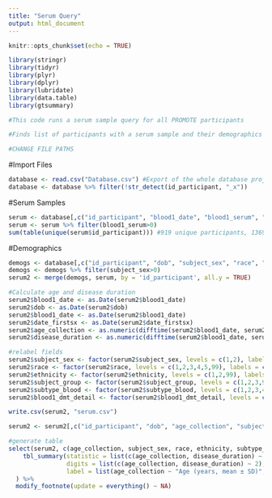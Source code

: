 ```yaml
---
title: "Serum Query"
output: html_document
---
```


```r
knitr::opts_chunk$set(echo = TRUE)
```
```r
library(stringr)
library(tidyr)
library(plyr)
library(dplyr)
library(lubridate)
library(data.table)
library(gtsummary)

#This code runs a serum sample query for all PROMOTE participants

#Finds list of participants with a serum sample and their demographics

#CHANGE FILE PATHS

```

#Import Files
```r
database <- read.csv("Database.csv") #Export of the whole database project
database <- database %>% filter(!str_detect(id_participant, "_x"))

```

#Serum Samples
```r
serum <- database[,c("id_participant", "blood1_date", "blood1_serum", "subtype_blood", "blood1_dmt_detail")]
serum <- serum %>% filter(blood1_serum>0)
sum(table(unique(serum$id_participant))) #919 unique participants, 1369 samples

```

#Demographics
```r
demogs <- database[,c("id_participant", "dob", "subject_sex", "race", "ethnicity", "subject_group", "date_firstsx", "date_msdx")]
demogs <- demogs %>% filter(subject_sex>0)
serum2 <- merge(demogs, serum, by = 'id_participant', all.y = TRUE)

#Calculate age and disease duration
serum2$blood1_date <- as.Date(serum2$blood1_date)
serum2$dob <- as.Date(serum2$dob)
serum2$blood1_date <- as.Date(serum2$blood1_date)
serum2$date_firstsx <- as.Date(serum2$date_firstsx)
serum2$age_collection <- as.numeric(difftime(serum2$blood1_date, serum2$dob, units="weeks")/52.25)
serum2$disease_duration <- as.numeric(difftime(serum2$blood1_date, serum2$date_firstsx, units="weeks")/52.25)

#relabel fields
serum2$subject_sex <- factor(serum2$subject_sex, levels = c(1,2), labels = c("Male", "Female"))
serum2$race <- factor(serum2$race, levels = c(1,2,3,4,5,99), labels = c("Black", "American Indian or Alaska Native", "Asian", "Caucasian", "Multi-racial", "Not Sure"))
serum2$ethnicity <- factor(serum2$ethnicity, levels = c(1,2,99), labels = c("Hispanic or Latino", "Non-Hispanic or Latino", "Not Sure"))
serum2$subject_group <- factor(serum2$subject_group, levels = c(1,2,3,99), labels = c("MS", "Other NID", "Controls", "Unknown"))
serum2$subtype_blood <- factor(serum2$subtype_blood, levels = c(1,2,3,4,5,6,99), labels = c("CIS", "RIS", "RRMS", "SPMS", "PPMS", "NMO", "Does not have MS"))
serum2$blood1_dmt_detail <- factor(serum2$blood1_dmt_detail, levels = c(1,2,3,4,5,6,7,8,9,10,11,12,13,14,15,16,17,18,19,20,21,22,23,24,25,26,99), labels = c("Aubagio", "Avonex", "Betaseron", "Copaxone", "Extavia", "Gilenya", "Novantrone", "Rebif", "Tecfidera", "Tysabri", "Other", "Lemtrada",  "Ocrevus", "Plegridy", "Zinbryta", "Rituxan", "Mavenclad", "Mayzent", "Vumerity", "Zeposia", "Kesimpta", "Soliris", "Uplizna", "Enspryng", "Ponvory", "Bafiertam", "None"))

write.csv(serum2, "serum.csv")

serum2 <- serum2[,c("id_participant", "dob", "age_collection", "subject_sex", "race", "ethnicity", "subject_group", "blood1_date", "subtype_blood", "disease_duration", "blood1_dmt_detail")]

#generate table
select(serum2, c(age_collection, subject_sex, race, ethnicity, subtype_blood, disease_duration, blood1_dmt_detail)) %>%
    tbl_summary(statistic = list(c(age_collection, disease_duration) ~ "{mean} ({sd})"),
                digits = list(c(age_collection, disease_duration) ~ 2),
                label = list(age_collection ~ "Age (years, mean ± SD)", disease_duration ~ "Disease Duration (years, mean ± SD)", subject_sex ~ "Sex (n, % of cohort)", race ~ "Race (n, % of cohort)", ethnicity ~ "Ethnicity (n, % of cohort)", subtype_blood ~ "Disease Subtype (n, % of cohort)", blood1_dmt_detail ~ "DMT (n, % of cohort)")
  ) %>%
  modify_footnote(update = everything() ~ NA)


```


